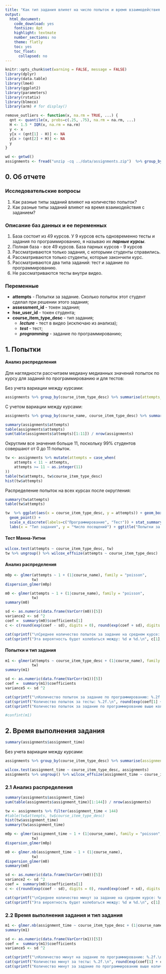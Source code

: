 ```yaml
---
title: "Как тип задания влияет на число попыток и время взаимодействия с заданием"
output:
  html_document:
    code_download: yes
    fontsize: 8pt
    highlight: textmate
    number_sections: no
    theme: flatly
    toc: yes
    toc_float:
      collapsed: no
---
```



```r
knitr::opts_chunk$set(warning = FALSE, message = FALSE)
library(dplyr)
library(data.table)
library(lme4)
library(ggplot2)
library(parameters)
library(rstatix)
library(blmeco)
library(arm) # for display()

remove_outliers <- function(x, na.rm = TRUE, ...) {
  qnt <- quantile(x, probs=c(.25, .75), na.rm = na.rm, ...)
  H <- 1.5 * IQR(x, na.rm = na.rm)
  y <- x
  y[x < (qnt[1] - H)] <- NA
  y[x > (qnt[2] + H)] <- NA
  y
}

```



```r
wd <- getwd()
assignments <- fread("unzip -cq ../data/assignments.zip")  %>% group_by(course_name)   %>% mutate(course_item_type_desc = factor(course_item_type_desc)) %>% ungroup()

```

## 0. Об отчете

### Исследовательские вопросы

  1. Как разные типы заданий влияют на количество попыток?
  2. Как разные типы заданий влияют на время взаимодействия с заданием?

### Описание баз данных и ее переменных

  1. База состоит из 49 курсов. У 9 курсов есть одновременно тесты и задания по программированию, я называю их ***парные курсы***.
  2. Полная база - все 49 курсов. База парных курсов - 9 курсов
  3. Рассматриваются только задания, с которыми студенты справились.
  4. Рассматриваются только студенты, которые закончили курс.
  5. Рассматриваются два типа заданий: тест и задание по программированию.
  6. Не рассматриваются тесты внутри видео.

### Переменные
  - **attempts** - Попытки за задание. Сколько попыток этот студент сделал при решении этого задания;
  - **assessment_id** - токен задания;
  - **hse_user_id** - токен студента;
  - **course_item_type_desc** - тип задания;
    - ***lecture*** - тест в видео (исключаю из анализа);
    - ***test*** - тест;
    - ***programming*** - задание по программированию;
    
    
## 1. Попытки

####  Анализ распределения

Для наглядности рассчитаем медиану медианных значений попыток по курсу для заданий по программированию и для тестов:

Без учета вариации между курсами:

```r
assignments %>% group_by(course_item_type_desc) %>% summarise(attempts_vis_tw_median = median(attempts), attempts_vis_tw_mean = median(attempts))
```

С учетом вариации между курсами:

```r
assignments %>% group_by(course_name, course_item_type_desc) %>% summarise(attempts_median = median(attempts), attempts_mean = mean(attempts)) %>% group_by(course_item_type_desc) %>% summarise(attempts_vis_tw_median = median(attempts_median), attempts_vis_tw_mean = median(attempts_mean))

```

```r
summary(assignments$attempts)
table(assignments$attempts)
sum(table(assignments$attempts)[1:11]) / nrow(assignments)

```
 
Округлим все значения больше 11, поскольку 99% студентов совершают от 0 до 11 попыток.

```r
tw <- assignments %>% mutate(attempts = case_when(
    attempts < 11 ~ attempts,
    attempts >= 11 ~ as.integer(11)
))
table(tw$attempts, tw$course_item_type_desc)
hist(tw$attempts)
```

Распределение попыток на всех курсах после округления:

```r
summary(tw$attempts)
table(tw$attempts)
```
```r
tw  %>% ggplot(aes(x = course_item_type_desc, y = attempts)) + geom_boxplot() + 
  geom_point() +
  scale_x_discrete(labels=c("Программирование", "Тест")) + stat_summary(fun.y = "median", color = "red",  size = 3, geom = "point") +
  labs(x = "Тип задания", y = "Число посещений") + ggtitle("Попытки за задание") + theme(plot.title = element_text(hjust = 0.5))

```

#### Тест Манна-Уитни

```r
wilcox.test(attempts ~ course_item_type_desc, tw)
tw %>% ungroup() %>% wilcox_effsize(attempts ~ course_item_type_desc)
```

#### Анализ распределения

```r
m0p <- glmer(attempts ~ 1 + (1|course_name), family = "poisson",
            tw)
dispersion_glmer(m0p)
```

```r
m0 <- glmer(attempts ~ 1 + (1|course_name), family = "poisson",
            tw)
summary(m0)


```
```r
sd <- as.numeric(data.frame(VarCorr(m0))[5])
variance2 <- sd ^2
coef =  summary(m0)$coefficients[1]
c <- c(round(exp(coef - sd), digits = 0), round(exp(coef + sd), digits = 0))
```

```r
cat(sprintf("\nCреднее количество попыток за задание на среднем курсе: %d\n", round(exp(coef), digit = 0)))
cat(sprintf("Эта вероятность будет колебаться между: %d и %d.\n", c[1], c[2]))
```


#### Попытки и тип задания


```r
m1 <- glmer(attempts ~ course_item_type_desc + (1|course_name), family = "poisson",
            tw)
summary(m1)
```
```r
sd <- as.numeric(data.frame(VarCorr(m1))[5])
coef =  summary(m1)$coefficients
variance5 <- sd ^2

```

```r

cat(sprintf("\nКоличество попыток за задание по программированию: %.2f.\n", round(exp(coef[1]), digit = 2)))
cat(sprintf("Количество попыток за тесты: %.2f.\n", round(exp(coef[1] + coef[2]), digit = 2)))
cat(sprintf("Количество попыток за задание по программированию выше количества попыток за тест в %.2f раз.\n", round(exp(coef[2]), digit = 2)))
```
```r
#confint(m1)
```



## 2. Время выполнения задания

```r
summary(assignments$assignment_time)
```

Без учета вариации между курсами:

```r
assignments %>% group_by(course_item_type_desc) %>% summarise(assignment_time_vis_tw_median = median(assignment_time), assignment_time_vis_tw_mean = mean(assignment_time))
```

```r
wilcox.test(assignment_time ~ course_item_type_desc, assignments)
assignments %>% ungroup() %>% wilcox_effsize(assignment_time ~ course_item_type_desc)
```

### 2.1 Анализ распределения

```r
summary(assignments$assignment_time)
sum(table(assignments$assignment_time)[1:144]) / nrow(assignments)

```


```r
tw <- assignments %>% filter(assignment_time < 144)
#table(tw$attempts, tw$course_item_type_desc)
hist(tw$assignment_time)
summary(tw$assignment_time)
```


```r
m0p <- glmer(assignment_time ~ 1 + (1|course_name), family = "poisson",
            tw)
dispersion_glmer(m0p)
```

```r
m0 <- glmer.nb(assignment_time ~ 1 + (1|course_name), 
            tw)
dispersion_glmer(m0)
summary(m0)


```

```r
sd <- as.numeric(data.frame(VarCorr(m0))[5])
variance2 <- sd ^2
coef =  summary(m0)$coefficients[1]
c <- c(round(exp(coef - sd), digits = 0), round(exp(coef + sd), digits = 0))
```

```r
cat(sprintf("\nCреднее количество минут за задание на среднем курсе: %d\n", round(exp(coef), digit = 0)))
cat(sprintf("Эта вероятность будет колебаться между: %d и %d.\n", c[1], c[2]))
```


### 2.2 Время выполнения задания и тип задания


```r
m1 <- glmer.nb(assignment_time ~ course_item_type_desc + (1|course_name), tw)
summary(m1)

```

```r
sd <- as.numeric(data.frame(VarCorr(m1))[5])
coef =  summary(m1)$coefficients
variance5 <- sd ^2

```

```r

cat(sprintf("\nКоличество минут на задание по программированию: %.2f.\n", round(exp(coef[1]), digit = 2)))
cat(sprintf("Количество минут за тесты: %.2f.\n", round(exp(coef[1] + coef[2]), digit = 2)))
cat(sprintf("Количество минут за задание по программированию выше количества попыток за тест в %.2f раз.\n", round(exp(coef[2]), digit = 2)))
```
